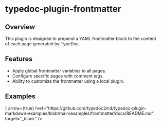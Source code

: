 
# typedoc-plugin-frontmatter

<PackageVersion pjson={pjson} />

## Overview

This plugin is designed to prepend a YAML frontmatter block to the content of each page generated by TypeDoc.

## Features

- Apply global frontmatter variables to all pages.
- Configure specific pages with comment tags.
- Ability to customize the frontmatter using a local plugin.

## Examples

<Cards num={2}>
  <Cards.Card
    title="View on GitHub"
    icon={<FontAwesomeIcon icon={faGithub} />}
    arrow={true}
    href="https://github.com/typedoc2md/typedoc-plugin-markdown-examples/blob/main/examples/frontmatter/docs/README.md"
    target="_blank"
  />
</Cards>
